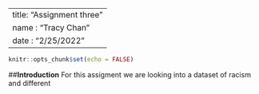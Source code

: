 ---
title: "Assignment three"
name : "Tracy Chan"
date : "2/25/2022"
----

```r
knitr::opts_chunk$set(echo = FALSE)
```
##**Introduction**
For this assigment we are looking into a dataset of racism and different 
